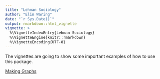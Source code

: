 ```yaml
---
title: "Lehman Sociology"
author: "Elin Waring"
date: "`r Sys.Date()`"
output: rmarkdown::html_vignette
vignette: >
  %\VignetteIndexEntry{Lehman Sociology}
  %\VignetteEngine{knitr::rmarkdown}
  %\VignetteEncoding{UTF-8}
---
```


The vignettes are going to show some important examples of how to use this package.

[Making Graphs](http:makinggraphs)

